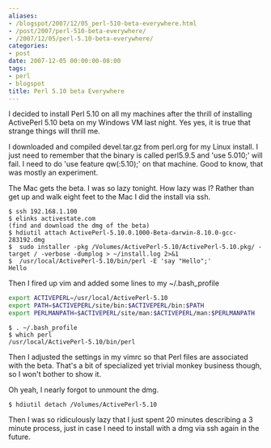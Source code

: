 ```yaml
---
aliases:
- /blogspot/2007/12/05_perl-510-beta-everywhere.html
- /post/2007/perl-510-beta-everywhere/
- /2007/12/05/perl-5.10-beta-everywhere/
categories:
- post
date: 2007-12-05 00:00:00-08:00
tags:
- perl
- blogspot
title: Perl 5.10 beta Everywhere
---
```


I decided to install Perl 5.10 on all my machines after the thrill of installing ActivePerl 5.10 beta on my Windows VM last night. Yes yes, it is true that strange things will thrill me.
<!--more-->

I downloaded and compiled devel.tar.gz from perl.org for my Linux install. I just need to remember that the binary is called perl5.9.5 and 'use 5.010;' will fail. I need to do 'use feature qw(:5.10);' on that machine. Good to know, that was mostly an experiment.

The Mac gets the beta. I was so lazy tonight. How lazy was I? Rather than get up and walk eight feet to the Mac I did the install via ssh.

```
$ ssh 192.168.1.100
$ elinks activestate.com
(find and download the dmg of the beta)
$ hdiutil attach ActivePerl-5.10.0.1000-Beta-darwin-8.10.0-gcc-283192.dmg
$  sudo installer -pkg /Volumes/ActivePerl-5.10/ActivePerl-5.10.pkg/ -target / -verbose -dumplog > ~/install.log 2>&1
$  /usr/local/ActivePerl-5.10/bin/perl -E 'say "Hello";'
Hello
```

Then I fired up vim and added some lines to my ~/.bash_profile

```bash
export ACTIVEPERL=/usr/local/ActivePerl-5.10
export PATH=$ACTIVEPERL/site/bin:$ACTIVEPERL/bin:$PATH
export PERLMANPATH=$ACTIVEPERL/site/man:$ACTIVEPERL/man:$PERLMANPATH
```

```
$ . ~/.bash_profile
$ which perl
/usr/local/ActivePerl-5.10/bin/perl
```

Then I adjusted the settings in my vimrc so that Perl files are associated with the beta. That's a bit of specialized yet trivial monkey business though, so I won't bother to show it.

Oh yeah, I nearly forgot to unmount the dmg.

```
$ hdiutil detach /Volumes/ActivePerl-5.10
```

Then I was so ridiculously lazy that I just spent 20 minutes describing a 3 minute process, just in case I need to install with a dmg via ssh again in the future.
